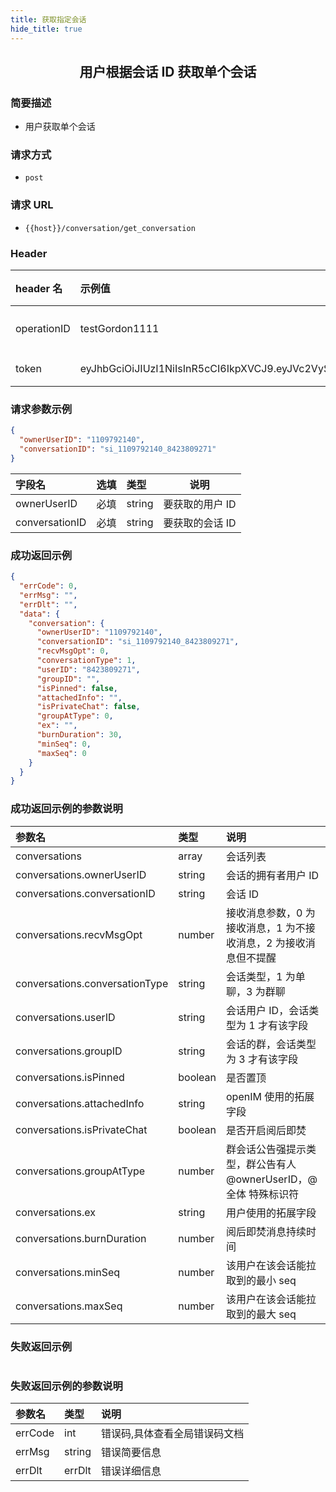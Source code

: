 ```yaml
---
title: 获取指定会话
hide_title: true
---
```


<center>

## 用户根据会话 ID 获取单个会话

</center>

### 简要描述

- 用户获取单个会话

### 请求方式

- `post`

### 请求 URL

- `{{host}}/conversation/get_conversation`

### Header

| header 名   | 示例值                                                                                                                                                                                                   | 选填 | 类型   | 说明                         |
| :---------- | :------------------------------------------------------------------------------------------------------------------------------------------------------------------------------------------------------- | :--- | ------ | ---------------------------- |
| operationID | testGordon1111                                                                                                                                                                                           | 必填 | string | operationID 用于全局链路追踪 |
| token       | eyJhbGciOiJIUzI1NiIsInR5cCI6IkpXVCJ9.eyJVc2VySUQiOiIxMTA5NzkyMTQwIiwiUGxhdGZvcm1JRCI6MSwiZXhwIjoxNjk1OTAzNjc5LCJuYmYiOjE2ODgxMjczNzksImlhdCI6MTY4ODEyNzY3OX0.YzU9Twr7UsfnX4ozrBohFbVDqMRpURzo9ENCVdFN1KY | 必填 | string | 管理员或者用户 token         |

### 请求参数示例

```json
{
  "ownerUserID": "1109792140",
  "conversationID": "si_1109792140_8423809271"
}
```

| 字段名         | 选填 | 类型   | 说明            |
| :------------- | :--- | :----- | --------------- |
| ownerUserID    | 必填 | string | 要获取的用户 ID |
| conversationID | 必填 | string | 要获取的会话 ID |

### 成功返回示例

```json
{
  "errCode": 0,
  "errMsg": "",
  "errDlt": "",
  "data": {
    "conversation": {
      "ownerUserID": "1109792140",
      "conversationID": "si_1109792140_8423809271",
      "recvMsgOpt": 0,
      "conversationType": 1,
      "userID": "8423809271",
      "groupID": "",
      "isPinned": false,
      "attachedInfo": "",
      "isPrivateChat": false,
      "groupAtType": 0,
      "ex": "",
      "burnDuration": 30,
      "minSeq": 0,
      "maxSeq": 0
    }
  }
}
```

### 成功返回示例的参数说明

| 参数名                         | 类型    | 说明                                                             |
| :----------------------------- | :------ | :--------------------------------------------------------------- |
| conversations                  | array   | 会话列表                                                         |
| conversations.ownerUserID      | string  | 会话的拥有者用户 ID                                              |
| conversations.conversationID   | string  | 会话 ID                                                          |
| conversations.recvMsgOpt       | number  | 接收消息参数，0 为接收消息，1 为不接收消息，2 为接收消息但不提醒 |
| conversations.conversationType | string  | 会话类型，1 为单聊，3 为群聊                                     |
| conversations.userID           | string  | 会话用户 ID，会话类型为 1 才有该字段                             |
| conversations.groupID          | string  | 会话的群，会话类型为 3 才有该字段                                |
| conversations.isPinned         | boolean | 是否置顶                                                         |
| conversations.attachedInfo     | string  | openIM 使用的拓展字段                                            |
| conversations.isPrivateChat    | boolean | 是否开启阅后即焚                                                 |
| conversations.groupAtType      | number  | 群会话公告强提示类型，群公告有人@ownerUserID，@全体 特殊标识符   |
| conversations.ex               | string  | 用户使用的拓展字段                                               |
| conversations.burnDuration     | number  | 阅后即焚消息持续时间                                             |
| conversations.minSeq           | number  | 该用户在该会话能拉取到的最小 seq                                 |
| conversations.maxSeq           | number  | 该用户在该会话能拉取到的最大 seq                                 |

### 失败返回示例

```json

```

### 失败返回示例的参数说明

| 参数名  | 类型   | 说明                          |
| :------ | :----- | :---------------------------- |
| errCode | int    | 错误码,具体查看全局错误码文档 |
| errMsg  | string | 错误简要信息                  |
| errDlt  | errDlt | 错误详细信息                  |
